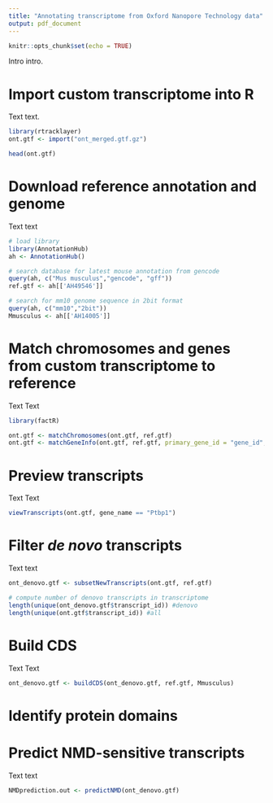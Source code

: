 ```yaml
---
title: "Annotating transcriptome from Oxford Nanopore Technology data"
output: pdf_document
---
```


```r
knitr::opts_chunk$set(echo = TRUE)
```

Intro intro.

# Import custom transcriptome into R
Text text.

```r
library(rtracklayer)
ont.gtf <- import("ont_merged.gtf.gz")
```


```r
head(ont.gtf)
```


# Download reference annotation and genome
Text text

```r
# load library
library(AnnotationHub) 
ah <- AnnotationHub() 

# search database for latest mouse annotation from gencode
query(ah, c("Mus musculus","gencode", "gff")) 
ref.gtf <- ah[['AH49546']] 

# search for mm10 genome sequence in 2bit format 
query(ah, c("mm10","2bit")) 
Mmusculus <- ah[['AH14005']] 
```


# Match chromosomes and genes from custom transcriptome to reference
Text Text

```r
library(factR)

ont.gtf <- matchChromosomes(ont.gtf, ref.gtf)
ont.gtf <- matchGeneInfo(ont.gtf, ref.gtf, primary_gene_id = "gene_id", secondary_gene_id = "ref_gene_id")
```

# Preview transcripts
Text Text

```r
viewTranscripts(ont.gtf, gene_name == "Ptbp1")
```



# Filter *de novo* transcripts
Text text

```r
ont_denovo.gtf <- subsetNewTranscripts(ont.gtf, ref.gtf)

# compute number of denovo transcripts in transcriptome
length(unique(ont_denovo.gtf$transcript_id)) #denovo
length(unique(ont.gtf$transcript_id)) #all

```


# Build CDS
Text Text

```r
ont_denovo.gtf <- buildCDS(ont_denovo.gtf, ref.gtf, Mmusculus)

```


# Identify protein domains
# Predict NMD-sensitive transcripts
Text text

```r
NMDprediction.out <- predictNMD(ont_denovo.gtf)
```

